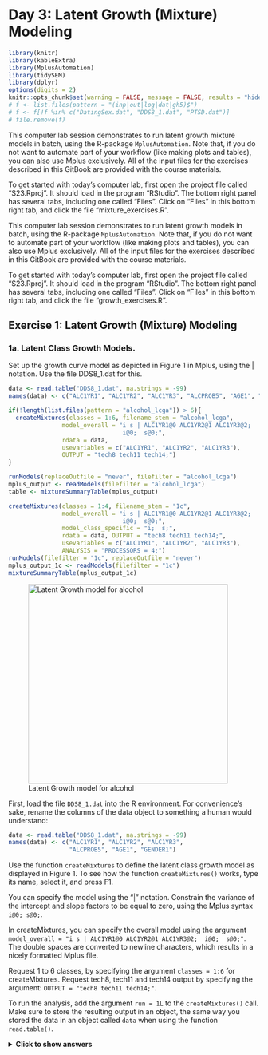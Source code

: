 # Day 3: Latent Growth (Mixture) Modeling

```r
library(knitr)
library(kableExtra)
library(MplusAutomation)
library(tidySEM)
library(dplyr)
options(digits = 2)
knitr::opts_chunk$set(warning = FALSE, message = FALSE, results = "hide", eval = TRUE, echo = TRUE, include = TRUE)
# f <- list.files(pattern = "(inp|out|log|dat|gh5)$")
# f <- f[!f %in% c("DatingSex.dat", "DDS8_1.dat", "PTSD.dat")]
# file.remove(f)
```

This computer lab session demonstrates to run latent growth mixture models in batch, using the R-package `MplusAutomation`.
Note that, if you do not want to automate part of your workflow (like making plots and tables), you can also use Mplus exclusively.
All of the input files for the exercises described in this GitBook are provided with the course materials.

To get started with today's computer lab, first open the project file called "S23.Rproj". It should load in the program "RStudio". The bottom right panel has several tabs, including one called "Files". Click on "Files" in this bottom right tab, and click the file "mixture_exercises.R".


This computer lab session demonstrates to run latent growth models in batch, using the R-package `MplusAutomation`.
Note that, if you do not want to automate part of your workflow (like making plots and tables), you can also use Mplus exclusively.
All of the input files for the exercises described in this GitBook are provided with the course materials.

To get started with today's computer lab, first open the project file called "S23.Rproj". It should load in the program "RStudio". The bottom right panel has several tabs, including one called "Files". Click on "Files" in this bottom right tab, and click the file "growth_exercises.R". 

## Exercise 1: Latent Growth (Mixture) Modeling

### 1a. Latent Class Growth Models.

Set up the growth curve model as depicted in Figure 1 in Mplus, using the | notation. Use the file DDS8_1.dat for this.

```r
data <- read.table("DDS8_1.dat", na.strings = -99)
names(data) <- c("ALC1YR1", "ALC1YR2", "ALC1YR3", "ALCPROB5", "AGE1", "GENDER1")

if(!length(list.files(pattern = "alcohol_lcga")) > 6){
  createMixtures(classes = 1:6, filename_stem = "alcohol_lcga", 
               model_overall = "i s | ALC1YR1@0 ALC1YR2@1 ALC1YR3@2;
                                i@0;  s@0;",
               rdata = data, 
               usevariables = c("ALC1YR1", "ALC1YR2", "ALC1YR3"),
               OUTPUT = "tech8 tech11 tech14;")
}

runModels(replaceOutfile = "never", filefilter = "alcohol_lcga")
mplus_output <- readModels(filefilter = "alcohol_lcga")
table <- mixtureSummaryTable(mplus_output)

createMixtures(classes = 1:4, filename_stem = "1c", 
               model_overall = "i s | ALC1YR1@0 ALC1YR2@1 ALC1YR3@2;
                                i@0;  s@0;",
               model_class_specific = "i;  s;",
               rdata = data, OUTPUT = "tech8 tech11 tech14;",
               usevariables = c("ALC1YR1", "ALC1YR2", "ALC1YR3"),
               ANALYSIS = "PROCESSORS = 4;")
runModels(filefilter = "1c", replaceOutfile = "never")
mplus_output_1c <- readModels(filefilter = "1c")
mixtureSummaryTable(mplus_output_1c)

```

![Latent Growth model for alcohol](./Materials/Figure1_lgm_alcohol.png){width=400px}

First, load the file `DDS8_1.dat` into the R environment. For convenience's sake, rename the columns of the data object to something a human would understand:

```r
data <- read.table("DDS8_1.dat", na.strings = -99)
names(data) <- c("ALC1YR1", "ALC1YR2", "ALC1YR3",
                 "ALCPROB5", "AGE1", "GENDER1")
```

Use the function `createMixtures` to define the latent class growth model as displayed in Figure 1. To see how the function `createMixtures()` works, type its name, select it, and press F1.

You can specify the model using the "|" notation. Constrain the variance of the intercept and slope factors to be equal to zero, using the Mplus syntax `i@0; s@0;`.  

In createMixtures, you can specify the overall model using the argument `model_overall = "i s | ALC1YR1@0 ALC1YR2@1 ALC1YR3@2;  i@0;  s@0;"`. The double spaces are converted to newline characters, which results in a nicely formatted Mplus file. 

Request 1 to 6 classes, by specifying the argument `classes = 1:6` for createMixtures. Request tech8, tech11 and tech14 output by specifying the argument: `OUTPUT = "tech8 tech11 tech14;"`.

To run the analysis, add the argument `run = 1L` to the `createMixtures()` call.
Make sure to store the resulting output in an object, the same way you stored the data in an object called `data` when using the function `read.table()`.

<details>
  <summary><b>Click to show answers</b></summary>

The resulting syntax should look like this:

```r
results_1a <- createMixtures(
  classes = 1:6,
  filename_stem = "1a",
  model_overall = "i s | ALC1YR1@0 ALC1YR2@1 ALC1YR3@2;
                   i@0;  s@0;",
  rdata = data, 
  usevariables = c("ALC1YR1", "ALC1YR2", "ALC1YR3"),
  OUTPUT = "tech8 tech11 tech14;",
  run = 1L)
```

`r if(knitr::is_html_output()){"\\details"}`

The function `createModels()` can run all of the analyses in batch, thus taking a lot of work out of your hands.
The function essentially performs three steps:

1. Create Mplus syntax for each of the latent class models based on `model_overall` and `model_class_specific` 
2. Use the function `mplusObject()` to turn this syntax into a model that can be evaluated
3. Use the function `mplusModeler()` to create the Mplus `.inp` files, run them, and return the results

If you use MplusAutomation for other types of models, you won't need `createMixtures()`. Instead, you can use `mplusObject()` and `mplusModeler()`.

To see what the function `createMixtures()` is doing, you should inspect each of the automatically generated input files (`.inp`). You can even run one by hand.

Finally, print a summary table to the R console by calling `mixtureSummaryTable()` on the results object.

<details>
  <summary><b>Click to show answers</b></summary>

The resulting syntax should look like this:

```r
mixtureSummaryTable(results_1a)
```
```r
kbl(mixtureSummaryTable(results_1a))
```

`r if(knitr::is_html_output()){"\\details"}`

#### Visualization

To verify that the estimated model corresponds to the Figure above, you can use the SEM graphing package `tidySEM`.
This flexible package produces fully customizable plots based on the R graphing package `ggplot2` for Mplus (and `lavaan`) models.
If you want to make publication quality graphs, [here is an online tutorial for graph customization](https://cjvanlissa.github.io/tidySEM/articles/Plotting_graphs.html).
The script below demonstrates how to plot a model using `tidySEM`.

```r
install.packages("tidySEM")
library(tidySEM)
lo <- get_layout("I",       "",        "S",
                 "ALC1YR1", "ALC1YR2", "ALC1YR3", rows = 2)
graph_sem(results_1a[[1]], layout = lo, angle = 179)
```
```r
library(tidySEM)
set.seed(5)
lo <- get_layout("I",       "",        "S",
                 "ALC1YR1", "ALC1YR2", "ALC1YR3", rows = 2)
graph_sem(results_1a[[1]], layout = lo, angle = 179)
```

### 1b. Increasing random starts

These models use random starting values. Several independent random starts are made, to ensure that the model converges on the proper solution. The default is 20 random sets of starting values, of which 4 are run to completion. Inspect the output, and look carefully if the model estimation has converged, especially for the larger number of classes. Look for warning and error messages, make sure you understand what they are telling you.

The STARTS option is used to specify the number of initial random starting values and final stage optimizations. Now, increase the number of starts to ensure proper convergence. For createMixtures, the argument is `ANALYSIS = "STARTS = .. ..;"`. 

<details>
  <summary><b>Click to show answers</b></summary>

The resulting syntax should look like this:

```r
results_1b <- 
  createMixtures(classes = 1:6,
                 filename_stem = "1b",
                 model_overall = "i s | ALC1YR1@0 ALC1YR2@1 ALC1YR3@2;
                                  i@0;  s@0;",
                 ANALYSIS = "STARTS = 50 10;",
                 rdata = data, 
                 usevariables = c("ALC1YR1", "ALC1YR2", "ALC1YR3"),
                 OUTPUT = "tech8 tech11 tech14;",
                 run = 1L)
```

`r if(knitr::is_html_output()){"\\details"}`

Make a mixture summary table to compare the fit information of the models with 1-6 classes, with the increased number of starts, using `mixtureSummaryTable()`. Also open the output files, and inspect the estimates in each class. Which model do you prefer, and why?

<details>
  <summary><b>Click to show answers</b></summary>
The resulting syntax should look like this:

```r
mixtureSummaryTable(results_1b)
```
```r
kbl(mixtureSummaryTable(results_1b))
```

Based on the table, I would select a 3-class model. The fit indices and (V)LMR tests essentially indicate that you can keep adding classes and improve the model, which makes it difficult to decide. However, if we look at min_N, we see that from 4 classes onward, the smallest class has less than 10% of cases assigned to it. The minimum posterior classification probability and entropy are best for the 3-class model, which means that this model can reasonably accurately assign individuals to classes.


`r if(knitr::is_html_output()){"\\details"}`

### 1c. Latent Growth Mixture Models.

Set up the same models as analyzed in the previous exercise, but now allow the means and variances of the intercept and slope factors to be freely estimated in each class. You do this by mentioning the intercept and slope explicitly in the class-specific part of the syntax. This is a more complex model, and we might therefore expect that we will need fewer classes for a good description of the data. This analysis will also take more computing time, so add `PROCESSORS=4` to the analysis section. Make a table of the fit indices, look at AIC, BIC, and the Bootstrapped LRT value (Tech 14).

<details>
  <summary><b>Click to show answers</b></summary>

The resulting syntax should look like this:

```r
results_1c <-
  createMixtures(classes = 1:4,
                 filename_stem = "1c", 
                 model_overall = "i s | ALC1YR1@0 ALC1YR2@1 ALC1YR3@2;
                                  i@0;  s@0;",
                 model_class_specific = "i;  s;",
                 rdata = data,
                 OUTPUT = "tech8 tech11 tech14;",
                 usevariables = c("ALC1YR1", "ALC1YR2", "ALC1YR3"),
                 ANALYSIS = "PROCESSORS = 4;",
                 run = 1L)
```

`r if(knitr::is_html_output()){"\\details"}`

### 1d. Visualizing growth models.

Plotting the model-predicted trajectories makes it easier to interpret the model. Moreover, visualizing the raw data provides yet another way to evaluate the fit of your mixture model to the data. With this in mind, plot the four models you created in exercise *1c*, and interpret what you see. First, plot only the predicted trajectories. Then, plot raw data as well. Explain the benefit of plotting the raw data in your own words.

\textit{Tip:} Because the scales in the alcohol data are ordinal, many of the observed trajectories overlap. To prevent 'overplotting', you can jitter the observed trajectories by a fraction of their standard deviation. Even as little as jitter_lines = .1, jittering the positions on the  y-axis by 1/10th of a standard deviation, can make a difference.

<details>
  <summary><b>Click to show answers</b></summary>

Plotting the raw data helps us understand how representative the average trajectory for each class captures the individual trajectories of individuals in that class. It helps us see how separable the classes are visually, instead of just relying on statistics like entropy.

The resulting plot should look like this:

```r
plotGrowthMixtures(results_1c, rawdata = TRUE, jitter_lines = .1)
```

### 1e. The 3-step model.

Covariates are often added to mixture models, to predict 1) class membership 2) to explain variation in the growth parameters within the classes or 3) as a distal outcome.

Whenever covariates are however added to the model, they change the Latent Class solution. Sometimes, this is fine, as the covariates can help to improve the classification. In other cases, you would use a 3-step approach, which Mplus has automated:

1. Fit an unconditional Latent Class Model (without covariates)
2. A "most likely class variable" is created using the posterior distribution of step 1.
3. This most likely class variable is then regressed on (a) covariate.

There are a few options for how to do 3-step analysis. They all rely on adding to the `Variable:` command.
For more info, see https://www.statmodel.com/download/webnotes/webnote15.pdf.

#### Commands for conducting a 3-step model

You can add the following options to the `Variable:` command:

1. `Auxiliary = x(R);`  
    This is actually a 1-step method for predicting latent class memberships using Pseudo-Class draws.
2. `Auxiliary = x(R3step);`  
    A 3 step procedure, where covariates predict the latent class
3. `Auxiliary = y(e)`  
    A 1-step method, where the latent class predicts a continuous distal outcome.
4. `Auxiliary = y(de3step);`  
    A 3 step procedure, where latent class predicts continuous covariates (distal outcome) with unequal means and equal variances
5. `Auxiliary = y(du3step);`  
    A 3 step procedure, where latent class predicts continuous covariates (distal outcome) with unequal means and variances
6. `Auxiliary = Y(dcon);`  
    Procedure for continuous distal outcomes as suggested by Lanza et al (2013)
7. `Auxiliary = Y(dcon);`  
    Procedure for categorical distal outcomes as suggested by Lanza et al (2013)
8. `Auxiliary = y(BCH);`  
    Improved and currently best 3-step procedure with continuous covariates as distal outcomes

Pick your final model from 1c, and add both age and gender as auxiliary variables in the model. Try to think what 3-step model you want, and if you are not sure, run different models, so you can evaluate how the different procedures make a difference. You can do this by editing the Mplus file, or by adding the `VARIABLE = "Auxiliary = ...;",` to your call to ```createMixtures()```. What is the effect of both age and gender? 

*Note: The results can be extracted using the* `get_lcCondMeans()` *function.*

<details>
  <summary><b>Click to show answers</b></summary>

I'm providing an example using the BCH 3-step procedure below. It can be seen, from the overall test and the pairwise comparisons, that the third group is significantly older, and has a significantly lower proportion of girls than the other two classes.

The resulting syntax and output should look like this:

```r
results_1e <-
  createMixtures(classes = 3,
                 filename_stem = "1e", 
                 model_overall = "i s | ALC1YR1@0 ALC1YR2@1 ALC1YR3@2;
                                  i@0;  s@0;",
                 model_class_specific = "i;  s;",
                 rdata = data,
                 OUTPUT = "tech8 tech11 tech14;",
                 usevariables = c("ALC1YR1", "ALC1YR2", "ALC1YR3",
                                  "AGE1", "GENDER1"),
                 VARIABLE = "Auxiliary = AGE1(BCH)  GENDER1(BCH);",
                 ANALYSIS = "PROCESSORS = 4;",
                 run = 1L)

# The results of the conditional means test are inside the output object
# But you have to dig a little bit. The code to get them is:
get_lcCondMeans(results_1e)
```
```r
get_lcCondMeans(results_1e)
```

`r if(knitr::is_html_output()){"\\details"}`

## Exercise 2: Latent Transition Analysis (LTA)

### 2a. Latent transition analysis with probability parameterization

```r
if(!file.exists("2a_2_class.out")){
  createMixtures(
  # Create only one model, with two classes
  classes = 2,
  # Name the generated files "2a"
  filename_stem = "2a",
  # Specify the autoregressive effect
  model_overall = "c2 ON c1;",
  # Specify two class-specific models;
  # one for each categorical latent variable
  model_class_specific = c(
  "[u11$1] (a{C});  [u12$1] (b{C});  [u13$1] (c{C});
   [u14$1] (d{C});  [u15$1] (e{C});",
  "[u21$1] (a{C});  [u22$1] (b{C});  [u23$1] (c{C});
   [u24$1] (d{C});  [u25$1] (e{C});"
  ),
  rdata = data,
  usevariables = names(data)[-11],
  # Speed up analysis by using 2 processors; increase random starts
  # Use probability parametrerization
  ANALYSIS = "PROCESSORS IS 2;  LRTSTARTS (0 0 40 20);
              PARAMETERIZATION = PROBABILITY;",
  # Specify that the items are categorical (binary)
  VARIABLE = "CATEGORICAL = u11-u15 u21-u25;"
  )
  runModels(filefilter = "2a")
}
results_2a <- readModels(filefilter = "2a")
```

The file DatingSex.dat holds data on five indicators measured at two occasions (see MPlus example on LTA in user guide), as well as the variable gender. Read the file into memory, and name the variables:

```r
data <- read.table("DatingSex.dat", na.strings = -99)
names(data) <- c("u11", "u12", "u13", "u14", "u15", 
                 "u21", "u22", "u23", "u24", "u25", 
                 "gender")
```

The u-variables represent five yes/no items (second digit represents the item) measured at two time points (first digit represents time point). Set up a model with two latent class variables for the two time points. Exclude the variable gender for now. Assume there are 2 latent classes.

Set up and run a model that restricts the thresholds (and hence response probabilities) across the two time points by first repeating the thresholds for each Latent Class (2), in both Model C1: and Model C2. To be sure Mplus does what you want, include equality constraints on the five thresholds of c1#1 and c2#1, and similarly for c1#2 and c2#2. Use the lecture slides for help in specifying the model. Check the Mplus input files manually.

Using MplusAutomation, the model can be specified as follows:

```r
results_2a <-
createMixtures(
# Create only one model, with two classes
classes = 2,
# Name the generated files "2a"
filename_stem = "2a",
# Specify the autoregressive effect
model_overall = "c2 ON c1;",
# Specify two class-specific models;
# one for each categorical latent variable
model_class_specific = c(
"[u11$1] (a{C});  [u12$1] (b{C});  [u13$1] (c{C});
 [u14$1] (d{C});  [u15$1] (e{C});",
"[u21$1] (a{C});  [u22$1] (b{C});  [u23$1] (c{C});
 [u24$1] (d{C});  [u25$1] (e{C});"
),
rdata = data,
usevariables = names(data)[-11],
# Speed up analysis by using 2 processors; increase random starts
# Use probability parametrerization
ANALYSIS = "PROCESSORS IS 2;  LRTSTARTS (0 0 40 20);
            PARAMETERIZATION = PROBABILITY;",
# Specify that the items are categorical (binary)
VARIABLE = "CATEGORICAL = u11-u15 u21-u25;",
run = 1L
)
```

After running the analysis, inspect the proportions of yes/no answers for each of the indicators in the latent classes (look at probability scale in Mplus output). 

<details>
  <summary><b>Click to show answers</b></summary>

You can easily extract the parameters in probability scale from the output, using the $ sign. They will be printed to the console as a table.

Here, we examine just the first few rows of the table:

```r
results_2a$results$parameters$probability.scale
```

```r
kbl(head(results_2a$results$parameters$probability.scale))
```

`r if(knitr::is_html_output()){"\\details"}`

### 2b. Class proportions and transition probabilities

Examine the proportions of participants in class, based on the estimated model. Note that for each latent variable, the total proportions add up to 1. Next, examine the latent transition probabilities based on the estimated model. What do these probabilities signify?

<details>
  <summary><b>Click to show answers</b></summary>

Again, you can extract this information from the output, using the $ sign. They will be printed to the console as a table.

Your results should look like this:

```r
results_2a$results$class_counts$modelEstimated

```

```r
kbl(results_2a$results$class_counts$modelEstimated)
```

These probabilites represent the proportion of the total sample that is assigned to each class. Note that an individual can have a non-zero probability of being assigned to both classes. E.g., there might be a 70% probability that the person belongs to class 1, and a 30% probability that the person belongs to class 2. The proportions here are a sum across those probabilities for all participants. Thus, this person would contribute for 30% to the proportion of the sample in class 2.

```r
results_2a$results$class_counts$transitionProbs
```

```r
kbl(results_2a$results$class_counts$transitionProbs)
```

These probabilites represent the probability that an individual assigned to one class at time one, will be assigned to another class at time 2. So for example, we see that people in class 1 at time 1 also tend to be in class 1 at time 2 (.76 probability).

`r if(knitr::is_html_output()){"\\details"}`

These probabilities can be visualized as a nodes-and-edges plot, using `plotLTA()`. How are the numeric results from the output reflected in the graph generated by this function?

<details>
  <summary><b>Click to show answers</b></summary>

The probabilities are mapped to the line width of the circles and lines in the plot. We see that the nodes with biggest proportion of the sample (classes C1.1 and C2.1) have thicker circles, and the edges connecting C1.1 and C2.1, and C1.2 to C2.1, are thickest, because they are the most common transitions.

```r
plotLTA(results_2a)
```

`r if(knitr::is_html_output()){"\\details"}`

### 2c. Adding control variables (optional)

If there is time, you can conduct additional analyses, including gender as a control variable.

<details>
  <summary><b>Click to show answers</b></summary>

You could include gender as a control variable on the observed variables, by adding it to the `usevariables`, and including the following lines:

`u11-u15 ON gender;`
`u21-u25 ON gender;`

Alternatively, you could regress class membership on gender, to see whether men are more likely to be in a particular class than women, or vice versa. This is only allowed when you're NOT using probability parametrization. So, you would have to remove this line:

`PARAMETERIZATION = PROBABILITY;`

And add this line:

`c1 c2 ON gender;`

`r if(knitr::is_html_output()){"\\details"}`

### 2d. Extend the model to a mover-stayer model (optional)

[This Mplus FAQ](https://www.statmodel.com/download/LTA%20with%20Movers-Stayers.pdf) explains how to extend the model to a mover-stayer model. At this point, we have to forget about the function `createMixtures`: It is not suited to estimate the mover-stayer model; it can only estimate simple latent class (growth) models for a varying number of classes. However, we can use this as an opportunity to look at another function in the `MplusAutomation` package: `mplusModeler`. This function creates and runs the Mplus syntax in one step:

First, specify the Mplus model. Every argument of the function `mplusObject` corresponds to a section of an Mplus input file:

```r
mover_stayer_model <- mplusObject(
  VARIABLE = "CATEGORICAL = u11-u15 u21-u25;
              CLASSES = move(2) c1(2) c2(2);",
  ANALYSIS = "TYPE = mixture;
              PROCESSORS IS 2;
              LRTSTARTS (0 0 40 20);
              PARAMETERIZATION = PROBABILITY;",
  MODEL = "%OVERALL%
           c1 ON move;
           MODEL move:
           %move#1% ! Movers
           c2 on c1;
           %move#2% ! Stayers
           c2#1 ON c1#1@1;
           c2#1 ON c1#2@0; 
           MODEL c1:
           %c1#1%
           [u11$1] (a1);
           [u12$1] (b1);
           [u13$1] (c1);
           [u14$1] (d1);
           [u15$1] (e1);
           %c1#2%
           [u11$1] (a2);
           [u12$1] (b2);
           [u13$1] (c2);
           [u14$1] (d2);
           [u15$1] (e2);
           MODEL c2:
           %c2#1%
           [u21$1] (a1);
           [u22$1] (b1);
           [u23$1] (c1);
           [u24$1] (d1);
           [u25$1] (e1);
           %c2#2%
           [u21$1] (a2);
           [u22$1] (b2);
           [u23$1] (c2);
           [u24$1] (d2);
           [u25$1] (e2);",
  OUTPUT = "tech15;",
  rdata = data,
  usevariables = names(data)[-11])
```

Next, run the model we created above. You specify an input file, which will be created, and the argument `run = 1L` means you want to run the model. Set it to `run = 0L` (the default) to create syntax without running it.

```r
result <- mplusModeler(object = mover_stayer_model,
                       modelout = "mover_stayer.inp",
                       run = 1L)
```

Look in the output for the information about the response probabilities for the various latent classes. Also, look for the transition table. Which classes are the movers and which are the stayers?

```r
get_class_counts(result)
```

```r
kbl(result$results$class_counts$modelEstimated)
```


### 2e. Selecting the number of classes (optional)

We have not investigated whether 2 classes is the right number for this dataset. Investigate how many classes at each timepoint you would choose.

Think about:

* Whether you think there should be an equal number of classes at both timepoints (this is mostly a theoretical decision).
* How to build the model. Should you start by comparing unconstrained or constrained models?
* How to decide what solution you prefer.

